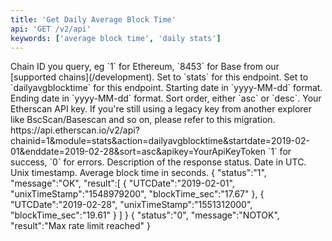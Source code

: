 ```yaml
---
title: 'Get Daily Average Block Time'
api: 'GET /v2/api'
keywords: ['average block time', 'daily stats']
---
```



<CreditChip description="Returns the daily average time for a block to be mined" pro={true} />

<ParamField query="chainid" type="string" initialValue="1">
  Chain ID you query, eg `1` for Ethereum, `8453` for Base from our [supported chains](/development).
</ParamField>
<ParamField query="module" type="string" initialValue="stats">
  Set to `stats` for this endpoint.
</ParamField>
<ParamField query="action" type="string" initialValue="dailyavgblocktime">
  Set to `dailyavgblocktime` for this endpoint.
</ParamField>
<ParamField query="startdate" type="string" initialValue="2019-02-01">
  Starting date in `yyyy-MM-dd` format.
</ParamField>
<ParamField query="enddate" type="string" initialValue="2019-02-28">
  Ending date in `yyyy-MM-dd` format.
</ParamField>
<ParamField query="sort" type="string" initialValue="asc">
  Sort order, either `asc` or `desc`.
</ParamField>
<ParamField query="apikey" type="string">
  Your Etherscan API key. If you're still using a legacy key from another explorer like BscScan/Basescan and so on, please refer to this migration.
</ParamField>

<RequestExample>
https://api.etherscan.io/v2/api?chainid=1&module=stats&action=dailyavgblocktime&startdate=2019-02-01&enddate=2019-02-28&sort=asc&apikey=YourApiKeyToken
</RequestExample>

<ResponseField name="status" type="string">
  `1` for success, `0` for errors.
</ResponseField>
<ResponseField name="message" type="string">
  Description of the response status.
</ResponseField>
<ResponseField name="result" type="array">
  <Expandable title="Daily average block time">
    <ResponseField name="UTCDate" type="string">Date in UTC.</ResponseField>
    <ResponseField name="unixTimeStamp" type="string">Unix timestamp.</ResponseField>
    <ResponseField name="blockTime_sec" type="string">Average block time in seconds.</ResponseField>
  </Expandable>
</ResponseField>

<ResponseExample title="Success">
{
  "status":"1",
  "message":"OK",
  "result":[
    {
      "UTCDate":"2019-02-01",
      "unixTimeStamp":"1548979200",
      "blockTime_sec":"17.67"
    },
    {
      "UTCDate":"2019-02-28",
      "unixTimeStamp":"1551312000",
      "blockTime_sec":"19.61"
    }
  ]
}
</ResponseExample>

<ResponseExample title="Error">
{
  "status":"0",
  "message":"NOTOK",
  "result":"Max rate limit reached"
}
</ResponseExample>

